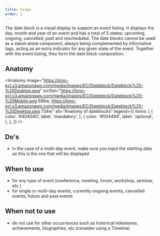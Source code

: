 ```yaml
---
title: Usage
order: 1
---
```



<Paragraph size="lead">
  The date block is a visual display to support an event listing. It displays
  the day, month and year of an event and has a total of 5 states: upcoming,
  ongoing, cancelled, past and rescheduled. The date blocks cannot be used as a
  stand-alone component, always being complemented by informative tags, acting
  as an extra indicator for any given state of the event. Together with the
  event listing, they form the date block composition.
</Paragraph>

## Anatomy

<Anatomy
  image="https://inno-ecl.s3.amazonaws.com/media/images/EC/Dateblock/Dateblock%20-%20Desktop.png"
  srcSet="https://inno-ecl.s3.amazonaws.com/media/images/EC/Dateblock/Dateblock%20-%20Mobile.png 598w, https://inno-ecl.s3.amazonaws.com/media/images/EC/Dateblock/Dateblock%20-%20Desktop.png 734w"
  alt="Anatomy of dateblocks"
  legend={{
    items: [
      {
        color: '#404040',
        label: 'mandatory',
      },
      {
        color: '#004494',
        label: 'optional',
      },
    ],
  }}
/>

## Do's

- in the case of a multi-day event, make sure you input the starting date as this is the one that will be displayed

## When to use

- for any type of event (conference, meeting, forum, workshop, seminar, etc.)
- for single or multi-day events, currently ongoing events, cancelled events, future and past events

## When not to use

- do not use for other occurrences such as historical milestones, achievements, biographies, etc (consider using a <Link to="/ec/components/timeline/usage/">Timeline</Link>)

